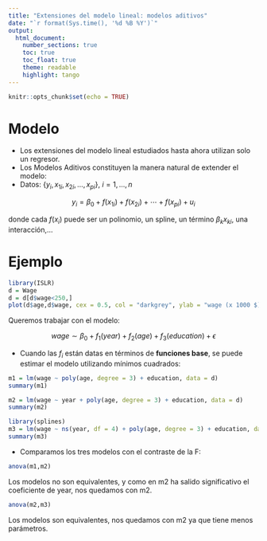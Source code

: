 ```yaml
---
title: "Extensiones del modelo lineal: modelos aditivos"
date: "`r format(Sys.time(), '%d %B %Y')`"
output: 
  html_document:
    number_sections: true
    toc: true
    toc_float: true
    theme: readable
    highlight: tango
---
```


```r
knitr::opts_chunk$set(echo = TRUE)
```

# Modelo

- Los extensiones del modelo lineal estudiados hasta ahora utilizan solo un regresor.
- Los Modelos Aditivos constituyen la manera natural de extender el modelo:
- Datos: $\{y_i, x_{1i}, x_{2i}, \ldots, x_{pi}\}, \ i=1, \ldots, n$

$$
y_i = \beta_0 + f(x_{1i}) + f(x_{2i}) + \cdots + f(x_{pi}) + u_i
$$

donde cada $f(x_i)$ puede ser un polinomio, un spline, un término $\beta_k x_{ki}$, una interacción,...

# Ejemplo

```r
library(ISLR)
d = Wage
d = d[d$wage<250,]
plot(d$age,d$wage, cex = 0.5, col = "darkgrey", ylab = "wage (x 1000 $)", xlab = "age")
```

Queremos trabajar con el modelo:

$$
wage \sim \beta_0 + f_1(year) + f_2(age) + f_3(education) + \epsilon
$$


- Cuando las $f_i$ están datas en términos de **funciones base**, se puede estimar el modelo utilizando mínimos cuadrados:

```r
m1 = lm(wage ~ poly(age, degree = 3) + education, data = d)
summary(m1)
```

```r
m2 = lm(wage ~ year + poly(age, degree = 3) + education, data = d)
summary(m2)
```
```r
library(splines)
m3 = lm(wage ~ ns(year, df = 4) + poly(age, degree = 3) + education, data = d)
summary(m3)
```

- Comparamos los tres modelos con el contraste de la F:

```r
anova(m1,m2)
```

Los modelos no son equivalentes, y como en m2 ha salido significativo el coeficiente de year, nos quedamos con m2.

```r
anova(m2,m3)
```

Los modelos son equivalentes, nos quedamos con m2 ya que tiene menos parámetros.

